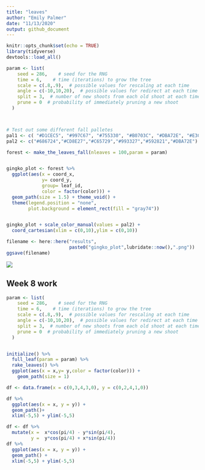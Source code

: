 ```yaml
---
title: "leaves"
author: "Emily Palmer"
date: "11/13/2020"
output: github_document
---
```


```r
knitr::opts_chunk$set(echo = TRUE)
library(tidyverse)
devtools::load_all()
```



```r
param <- list(
    seed = 286,    # seed for the RNG
    time = 6,    # time (iterations) to grow the tree
    scale = c(.8,.9),  # possible values for rescaling at each time
    angle = c(-10,10,20),  # possible values for redirect at each time
    split = 3,  # number of new shoots from each old shoot at each time
    prune = 0  # probability of immediately pruning a new shoot
  )



# Test out some different fall palletes 
pal1 <- c( "#D1CEC5", "#997C67", "#755330", "#B0703C", "#DBA72E", "#E3CCA1")
pal2 <- c("#686724","#CD8E27","#C65729","#993327","#592821","#DBA72E")

forest <- make_the_leaves_fall(nleaves = 100,param = param)


gingko_plot <- forest %>%
  ggplot(aes(x = coord_x,
             y= coord_y, 
             group= leaf_id,
             color = factor(color))) + 
  geom_path(size = 1.5) + theme_void() +
  theme(legend.position = "none",
        plot.background = element_rect(fill = "gray74"))


gingko_plot + scale_color_manual(values = pal2) +
  coord_cartesian(xlim = c(0,10),ylim = c(0,10))

filename <- here::here("results",
                       paste0("gingko_plot",lubridate::now(),".png"))
ggsave(filename)

```


![](../images/gingko_plot2020-11-13 12:35:25.png)


## Week 8 work 

```r

param <- list(
    seed = 286,    # seed for the RNG
    time = 6,    # time (iterations) to grow the tree
    scale = c(.8,.9),  # possible values for rescaling at each time
    angle = c(-10,10,20),  # possible values for redirect at each time
    split = 3,  # number of new shoots from each old shoot at each time
    prune = 0  # probability of immediately pruning a new shoot
  )


initialize() %>% 
  full_leaf(param = param) %>% 
  rake_leaves() %>%
  ggplot(aes(x = x,y= y,color = factor(color))) + 
    geom_path(size = 1)


```



```r
df <- data.frame(x = c(0,3,4,3,0), y = c(0,2,4,1,0))

df %>% 
  ggplot(aes(x = x, y = y)) + 
  geom_path()+ 
  xlim(-5,5) + ylim(-5,5)

df <- df %>% 
  mutate(x =  x*cos(pi/4) - y*sin(pi/4),
         y =  y*cos(pi/4) + x*sin(pi/4))
df %>% 
  ggplot(aes(x = x, y = y)) + 
  geom_path() + 
  xlim(-5,5) + ylim(-5,5)
```

